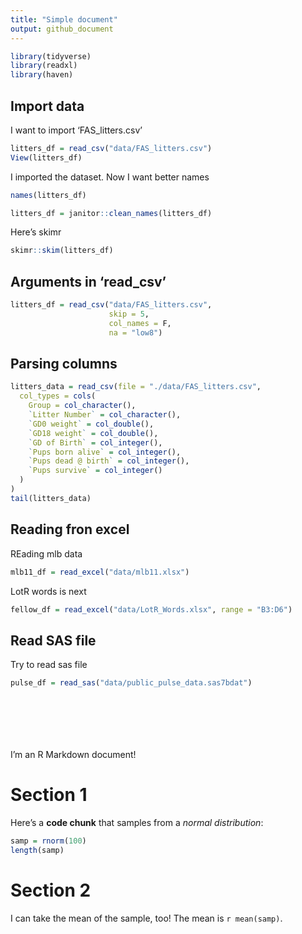 ```yaml
---
title: "Simple document"
output: github_document
---
```


```r
library(tidyverse)
library(readxl)
library(haven)
```

## Import data

I want to import 'FAS_litters.csv'

```r
litters_df = read_csv("data/FAS_litters.csv")
View(litters_df)
```

I imported the dataset. Now I want better names

```r
names(litters_df)

litters_df = janitor::clean_names(litters_df)
```

Here's skimr

```R
skimr::skim(litters_df)
```

## Arguments in 'read_csv'

```R
litters_df = read_csv("data/FAS_litters.csv",
                      skip = 5,
                      col_names = F,
                      na = "low8")
```

## Parsing columns

```R
litters_data = read_csv(file = "./data/FAS_litters.csv",
  col_types = cols(
    Group = col_character(),
    `Litter Number` = col_character(),
    `GD0 weight` = col_double(),
    `GD18 weight` = col_double(),
    `GD of Birth` = col_integer(),
    `Pups born alive` = col_integer(),
    `Pups dead @ birth` = col_integer(),
    `Pups survive` = col_integer()
  )
)
tail(litters_data)
```

## Reading fron excel

REading mlb data

```R
mlb11_df = read_excel("data/mlb11.xlsx")
```

LotR words is next

```R
fellow_df = read_excel("data/LotR_Words.xlsx", range = "B3:D6")
```

## Read SAS file
Try to read sas file
```R
pulse_df = read_sas("data/public_pulse_data.sas7bdat")
```

```R

```


```R

```

```R

```


```R

```


```R

```


```R

```
I'm an R Markdown document! 

# Section 1

Here's a **code chunk** that samples from 
a _normal distribution_:

```r
samp = rnorm(100)
length(samp)
```

# Section 2

I can take the mean of the sample, too!
The mean is `r mean(samp)`.